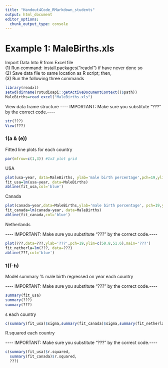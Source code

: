 ---
title: "Handout4Code_RMarkdown_students"
output: html_document
editor_options: 
  chunk_output_type: console
---


# Example 1: MaleBirths.xls            #

Import Data Into R from Excel file  
 (1) Run command: install.packages("readxl") if have never done so  
 (2) Save data file to same location as R script; then,  
 (3) Run the following three commands  
 
```{r}
library(readxl)
setwd(dirname(rstudioapi::getActiveDocumentContext()$path)) 
MaleBirths=read_excel("MaleBirths.xls")

```

View data frame structure
-*-*-*-* IMPORTANT: Make sure you substitute "???" by the correct code.-*-*-*-* 

```{r}
str(???)
View(???)
```

### 1(a & (e))

Fitted line plots for each country
```{r}
par(mfrow=c(1,3)) #1x3 plot grid
```


USA
```{r}
plot(usa~year, data=MaleBirths, ylab='male birth percentage',pch=19,ylim=c(50.8,51.6),main='USA')
fit_usa=lm(usa~year, data=MaleBirths)
abline(fit_usa,col='blue')
```


Canada
```{r}
plot(canada~year,data=MaleBirths,ylab='male birth percentage', pch=19,ylim=c(50.8,51.6),main='Canada')
fit_canada=lm(canada~year, data=MaleBirths)
abline(fit_canada,col='blue')
```


Netherlands

-*-*-*-* IMPORTANT: Make sure you substitute "???" by the correct code.-*-*-*-* 

```{r}
plot(???,data=???,ylab='???',pch=19,ylim=c(50.8,51.6),main='???')
fit_netherla=lm(???, data=???)
abline(???,col='blue')
```

### 1(f-h)

Model summary % male birth regressed on year each country

-*-*-*-* IMPORTANT: Make sure you substitute "???" by the correct code.-*-*-*-* 

```{r}
summary(fit_usa)
summary(???)
summary(???)

```

s each country
```{r}
c(summary(fit_usa)$sigma,summary(fit_canada)$sigma,summary(fit_netherla)$sigma)

```

R.squared each country

-*-*-*-* IMPORTANT: Make sure you substitute "???" by the correct code.-*-*-*-* 

```{r}
c(summary(fit_usa)$r.squared,
  summary(fit_canada)$r.squared,
  ???)

```
